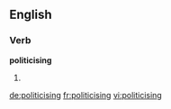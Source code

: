 ==English==

===Verb===
'''politicising'''

# {{third-person singular of|[[politicise]]}}

[[de:politicising]]
[[fr:politicising]]
[[vi:politicising]]